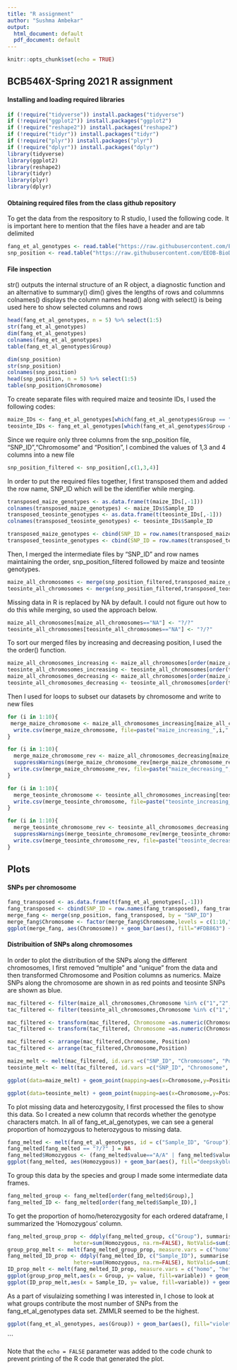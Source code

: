 ```yaml
---
title: "R assignment"
author: "Sushma Ambekar"
output:
  html_document: default
  pdf_document: default
---
```


```r
knitr::opts_chunk$set(echo = TRUE)
```

## BCB546X-Spring 2021 R assignment

#### Installing and loading required libraries

```r
if (!require("tidyverse")) install.packages("tidyverse")
if (!require("ggplot2")) install.packages("ggplot2")
if (!require("reshape2")) install.packages("reshape2")
if (!require("tidyr")) install.packages("tidyr")
if (!require("plyr")) install.packages("plyr")
if (!require("dplyr")) install.packages("dplyr")
library(tidyverse)
library(ggplot2)
library(reshape2)
library(tidyr)
library(plyr)
library(dplyr)
```

#### Obtaining required files from the class github repository

To get the data from the respository to R studio, I used the following code. It is important here to mention that the files have a header and are tab delimited

```r
fang_et_al_genotypes <- read.table("https://raw.githubusercontent.com/EEOB-BioData/BCB546-Spring2021/master/assignments/UNIX_Assignment/fang_et_al_genotypes.txt", header = TRUE, sep = "\t")
snp_position <- read.table("https://raw.githubusercontent.com/EEOB-BioData/BCB546-Spring2021/master/assignments/UNIX_Assignment/snp_position.txt", header = TRUE, sep = "\t")
```

#### File inspection

str() outputs the internal structure of an R object, a diagnostic function and an alternative to summary()
dim() gives the lengths of rows and colummns 
colnames() displays the column names
head() along with select() is being used here to show selected columns and rows

```r
head(fang_et_al_genotypes, n = 5) %>% select(1:5)
str(fang_et_al_genotypes)
dim(fang_et_al_genotypes)
colnames(fang_et_al_genotypes)
table(fang_et_al_genotypes$Group)
```



```r
dim(snp_position)
str(snp_position)
colnames(snp_position)
head(snp_position, n = 5) %>% select(1:5)
table(snp_position$Chromosome)
```


To create separate files with required maize and teosinte IDs, I used the following codes:

```r
maize_IDs <- fang_et_al_genotypes[which(fang_et_al_genotypes$Group == "ZMMIL" | fang_et_al_genotypes$Group == "ZMMLR" | fang_et_al_genotypes$Group == "ZMMMR"),]
teosinte_IDs <- fang_et_al_genotypes[which(fang_et_al_genotypes$Group == "ZMPBA" | fang_et_al_genotypes$Group == "ZMPIL" | fang_et_al_genotypes$Group == "ZMPJA"),]
```

Since we require only three columns from the snp_position file, "SNP_ID","Chromosome" and "Position", I combined the values of 1,3 and 4 columns into a new file

```r
snp_position_filtered <- snp_position[,c(1,3,4)]
```

In order to put the required files together, I first transposed them and added the row name, SNP_ID which will be the identifier while merging. 

```r
transposed_maize_genotypes <- as.data.frame(t(maize_IDs[,-1]))
colnames(transposed_maize_genotypes) <- maize_IDs$Sample_ID
transposed_teosinte_genotypes <- as.data.frame(t(teosinte_IDs[,-1]))
colnames(transposed_teosinte_genotypes) <- teosinte_IDs$Sample_ID

transposed_maize_genotypes <- cbind(SNP_ID = row.names(transposed_maize_genotypes), transposed_maize_genotypes)
transposed_teosinte_genotypes <- cbind(SNP_ID = row.names(transposed_teosinte_genotypes), transposed_teosinte_genotypes)
```

Then, I merged the intermediate files by "SNP_ID" and row names maintaining the order, snp_position_filtered followed by maize and teosinte genotypes. 

```r
maize_all_chromosomes <- merge(snp_position_filtered,transposed_maize_genotypes, by = "SNP_ID")
teosinte_all_chromosomes <- merge(snp_position_filtered,transposed_teosinte_genotypes, by = "SNP_ID")
```

Missing data in R is replaced by NA by default. I could not figure out how to do this while merging, so used the approach below.

```r
maize_all_chromosomes[maize_all_chromosomes=="NA"] <- "?/?"
teosinte_all_chromosomes[teosinte_all_chromosomes=="NA"] <- "?/?"
```

To sort our merged files by increasing and decreasing position, I used the the order() function.

```r
maize_all_chromosomes_increasing <- maize_all_chromosomes[order(maize_all_chromosomes$Position),]
teosinte_all_chromosomes_increasing <- teosinte_all_chromosomes[order(teosinte_all_chromosomes$Position),]
maize_all_chromosomes_decreasing <- maize_all_chromosomes[order(maize_all_chromosomes$Position,decreasing = T),]
teosinte_all_chromosomes_decreasing <- teosinte_all_chromosomes[order(teosinte_all_chromosomes$Position,decreasing = T),]

```

Then I used for loops to subset our datasets by chromosome and write to new files

```r
for (i in 1:10){
 merge_maize_chromosome <- maize_all_chromosomes_increasing[maize_all_chromosomes_increasing$Chromosome == i,]
  write.csv(merge_maize_chromosome, file=paste("maize_increasing_",i,".csv",sep=""))
}

for (i in 1:10){
  merge_maize_chromosome_rev <- maize_all_chromosomes_decreasing[maize_all_chromosomes_decreasing$Chromosome == i,]
  suppressWarnings(merge_maize_chromosome_rev[merge_maize_chromosome_rev == "?/?"] <- factor("-/-"))
  write.csv(merge_maize_chromosome_rev, file=paste("maize_decreasing_",i,".csv",sep=""))
}

for (i in 1:10){
  merge_teosinte_chromosome <- teosinte_all_chromosomes_increasing[teosinte_all_chromosomes_increasing$Chromosome == i,]
  write.csv(merge_teosinte_chromosome, file=paste("teosinte_increasing_",i,".csv",sep=""))
}

for (i in 1:10){
  merge_teosinte_chromosome_rev <- teosinte_all_chromosomes_decreasing[teosinte_all_chromosomes_decreasing$Chromosome == i,]
  suppressWarnings(merge_teosinte_chromosome_rev[merge_teosinte_chromosome_rev == "?/?"] <- factor("-/-"))
  write.csv(merge_teosinte_chromosome_rev, file=paste("teosinte_decreasing_",i,".csv",sep=""))
}
```

## Plots

#### SNPs per chromosome

```r
fang_transposed <- as.data.frame(t(fang_et_al_genotypes[,-1]))
fang_transposed <- cbind(SNP_ID = row.names(fang_transposed), fang_transposed)
merge_fang <- merge(snp_position, fang_transposed, by = "SNP_ID")
merge_fang$Chromosome <- factor(merge_fang$Chromosome,levels = c(1:10,"unknown","multiple"))
ggplot(merge_fang, aes(Chromosome)) + geom_bar(aes(), fill="#FDB863") + theme_classic() + labs(x="Chromosome",y="# of SNPs")
```

#### Distribuition of SNPs along chromosomes

In order to plot the distribution of the SNPs along the different chromosomes, I first removed "multiple" and "unique" from the data and then transformed Chromosome and Position columns as numerics.
Maize SNPs along the chromosome are shown in as red points and teosinte SNPs are shown as blue.

```r
mac_filtered <- filter(maize_all_chromosomes,Chromosome %in% c("1","2","3","4","5","6","7","8","9","10")&Position !="multiple")
tac_filtered <- filter(teosinte_all_chromosomes,Chromosome %in% c("1","2","3","4","5","6","7","8","9","10")&Position !="multiple")

mac_filtered <- transform(mac_filtered, Chromosome =as.numeric(Chromosome),Position =as.numeric(Position))
tac_filtered <- transform(tac_filtered, Chromosome =as.numeric(Chromosome),Position =as.numeric(Position))

mac_filtered <- arrange(mac_filtered,Chromosome, Position)
tac_filtered <- arrange(tac_filtered,Chromosome,Position) 

maize_melt <- melt(mac_filtered, id.vars =c("SNP_ID", "Chromosome", "Position"),variable.name = "corn",value.name = "base.composition")
teosinte_melt <- melt(tac_filtered, id.vars =c("SNP_ID", "Chromosome", "Position"),variable.name = "corn",value.name = "base.composition")

ggplot(data=maize_melt) + geom_point(mapping=aes(x=Chromosome,y=Position), colour="red", alpha=0.01) + scale_x_discrete(limits=factor(1:10)) + theme_classic()

ggplot(data=teosinte_melt) + geom_point(mapping=aes(x=Chromosome,y=Position), colour="blue", alpha=0.01) + scale_x_discrete(limits=factor(1:10)) + theme_classic()

```


To plot missing data and heterozygosity, I first processed the files to show this data. So I created a new column that records whether the genotype characters match. In all of fang_et_al_genotypes, we can see a general proportion of homozygous to heterozygous to missing data. 

```r
fang_melted <- melt(fang_et_al_genotypes, id = c("Sample_ID", "Group"))
fang_melted[fang_melted == "?/?" ] = NA
fang_melted$Homozygous <- (fang_melted$value=="A/A" | fang_melted$value=="C/C" | fang_melted$value=="G/G" | fang_melted$value=="T/T")
ggplot(fang_melted, aes(Homozygous)) + geom_bar(aes(), fill="deepskyblue4", width = 0.4) + theme_classic()
```

To group this data by the species and group I made some intermediate data frames.

```r
fang_melted_group <- fang_melted[order(fang_melted$Group),]
fang_melted_ID <- fang_melted[order(fang_melted$Sample_ID),]
```


To get the proportion of homo/heterozygosity for each ordered dataframe, I summarized the 'Homozygous' column. 

```r
fang_melted_group_prop <- ddply(fang_melted_group, c("Group"), summarise, homo=sum(Homozygous, na.rm=TRUE), 
                     heter=sum(Homozygous, na.rm=FALSE), NotValid=sum(is.na(Homozygous)))
group_prop_melt <- melt(fang_melted_group_prop, measure.vars = c("homo", "heter", "NotValid"))
fang_melted_ID_prop <- ddply(fang_melted_ID, c("Sample_ID"), summarise, homo=sum(Homozygous, na.rm=TRUE), 
                     heter=sum(Homozygous, na.rm=FALSE), NotValid=sum(is.na(Homozygous)))
ID_prop_melt <- melt(fang_melted_ID_prop, measure.vars = c("homo", "heter", "NotValid"))
ggplot(group_prop_melt,aes(x = Group, y= value, fill=variable)) + geom_bar(stat = "identity", position = "stack") + theme_classic() + theme(axis.text.x = element_text(angle = 90))
ggplot(ID_prop_melt,aes(x = Sample_ID, y= value, fill=variable)) + geom_bar(stat = "identity", position = "stack") + theme_classic()
```
As a part of visulaizing something I was interested in, I chose to look at what groups contribute the most number of SNPs from the fang_et_al_genotypes data set. ZMMLR seemed to be the highest.

```r
ggplot(fang_et_al_genotypes, aes(Group)) + geom_bar(aes(), fill="violetred4") + theme_classic() + theme(axis.text.x = element_text(angle = 90)) + labs(x="Group",y="# of SNPs")
```

```

Note that the `echo = FALSE` parameter was added to the code chunk to prevent printing of the R code that generated the plot.
